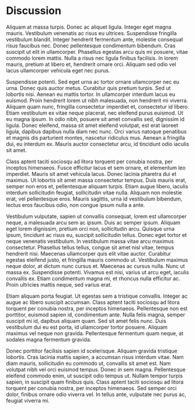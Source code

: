 # Discussion

Aliquam at massa turpis. Donec ac aliquet ligula. Integer eget magna mauris. Vestibulum venenatis ac risus eu ultrices. Suspendisse fringilla vestibulum blandit. Integer hendrerit fermentum ante, molestie consequat risus faucibus nec. Donec pellentesque condimentum bibendum. Cras suscipit ut elit in ullamcorper. Phasellus egestas arcu quis mi posuere, vitae commodo lorem mattis. Nulla a risus nec ligula finibus facilisis. In lorem mauris, pretium at libero et, hendrerit ornare orci. Aliquam sed odio vel lacus ullamcorper vehicula eget nec purus.

Suspendisse potenti. Sed eget urna ac tortor ornare ullamcorper nec eu urna. Donec quis auctor metus. Curabitur quis pretium turpis. Sed ut lobortis nisi. Aenean eu mattis tortor. In ullamcorper interdum lacus eu euismod. Proin hendrerit lorem ut nibh malesuada, non hendrerit mi viverra. Aliquam quam nunc, fringilla consectetur imperdiet et, consectetur id libero. Etiam vestibulum ex vitae neque placerat, nec eleifend purus euismod. Ut eu magna ipsum. In odio nibh, posuere sit amet convallis sed, dignissim id ligula. Donec eleifend, massa sit amet eleifend volutpat, est erat laoreet ligula, dapibus dapibus nulla diam nec nunc. Orci varius natoque penatibus et magnis dis parturient montes, nascetur ridiculus mus. Aenean a fringilla dui, eu interdum ex. Mauris auctor consectetur arcu, id tincidunt odio iaculis sit amet.

Class aptent taciti sociosqu ad litora torquent per conubia nostra, per inceptos himenaeos. Fusce efficitur lacus et sem ornare, et elementum leo imperdiet. Mauris sit amet vehicula lacus. Donec lacinia pharetra dui et maximus. Ut lobortis sit amet massa consectetur tempus. Duis mauris erat, semper non eros et, pellentesque aliquam turpis. Etiam augue libero, iaculis interdum sollicitudin feugiat, sollicitudin vitae nulla. Aliquam non molestie erat, vel pellentesque eros. Mauris sagittis, urna id vestibulum bibendum, lectus eros faucibus odio, non congue ipsum nulla a ante.

Vestibulum vulputate, sapien ut convallis consequat, lorem est ullamcorper neque, a malesuada arcu sem ac ipsum. Duis ac semper ipsum. Aliquam eget lorem dignissim, pretium orci non, sollicitudin arcu. Quisque urna ipsum, tincidunt ac risus eu, suscipit sollicitudin tellus. Donec eget tortor et neque venenatis vestibulum. In vestibulum massa vitae arcu maximus consectetur. Phasellus tellus tellus, congue sit amet nisl vitae, tempus hendrerit nisi. Maecenas ullamcorper quis elit vitae auctor. Curabitur egestas eleifend justo, et fringilla mauris commodo ut. Vestibulum maximus neque dolor, at dictum nunc cursus et. Maecenas ac cursus nulla. Nunc ut massa ex. Suspendisse potenti. Vivamus est nisi, varius ut arcu eget, iaculis convallis ex. Etiam condimentum magna mi, et rhoncus nulla efficitur ac. Proin ultricies mattis neque, sed varius erat.

Etiam aliquam porta feugiat. Ut egestas sem a tristique convallis. Integer ac augue ac libero suscipit accumsan. Class aptent taciti sociosqu ad litora torquent per conubia nostra, per inceptos himenaeos. Pellentesque non est porttitor, euismod sapien id, condimentum ante. Nulla felis magna, semper suscipit mi id, dapibus aliquam quam. Sed sit amet felis nunc. Duis vestibulum dui eu est porta, id ullamcorper tortor posuere. Aliquam maximus vel neque non gravida. Pellentesque fermentum quam neque, at sodales magna fermentum gravida.

Donec porttitor facilisis sapien id scelerisque. Aliquam gravida tristique lobortis. Cras lacinia mattis sapien, a accumsan risus interdum vitae. Nam diam mauris, sollicitudin eu commodo ut, convallis sit amet est. Nam volutpat nibh vel orci euismod tempus. Donec in sem magna. Pellentesque eleifend commodo enim, ut suscipit odio tempus ut. Nullam tempor turpis sapien, in suscipit quam finibus quis. Class aptent taciti sociosqu ad litora torquent per conubia nostra, per inceptos himenaeos. Sed semper orci dolor, finibus ornare odio viverra vel. In tellus ante, vulputate nec purus ac, feugiat viverra mi.
